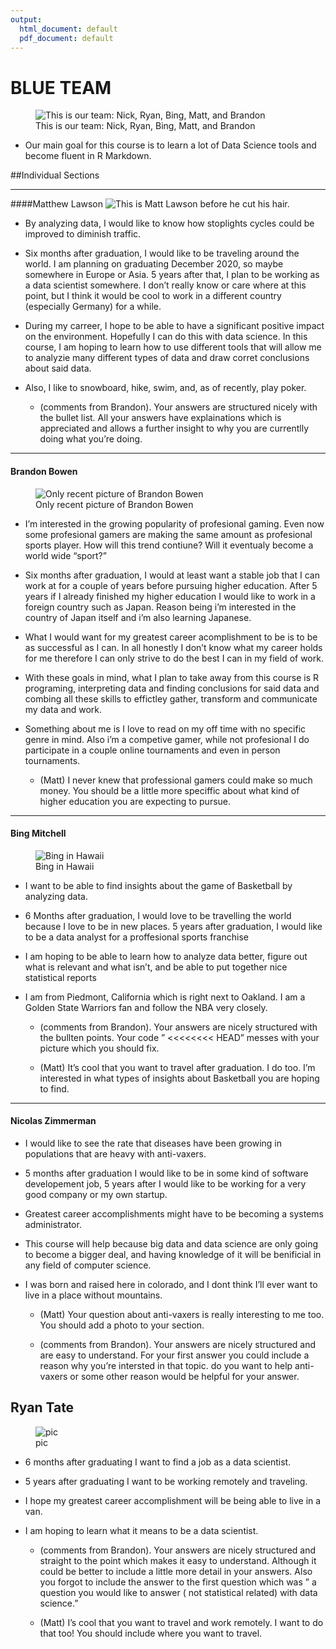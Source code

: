 ```yaml
---
output:
  html_document: default
  pdf_document: default
---
```

# BLUE TEAM

![This is our team: Nick, Ryan, Bing, Matt, and Brandon](TeamPhoto.jpg)

- Our main goal for this course is to learn a lot of Data Science tools and become fluent in R Markdown.

##Individual Sections

******
####Matthew Lawson
![This is Matt Lawson before he cut his hair.](PicOfMatt.JPG)

- By analyzing data, I would like to know how stoplights cycles could be improved to diminish traffic.

- Six months after graduation, I would like to be traveling around the world. I am planning on graduating December 2020, so maybe somewhere in Europe or Asia. 5 years after that, I plan to be working as a data scientist somewhere. I don't really know or care where at this point, but I think it would be cool to work in a different country (especially Germany) for a while.

- During my carreer, I hope to be able to have a significant positive impact on the environment. Hopefully I can do this with data science. In this course, I am hoping to learn how to use different tools that will allow me to analyzie many different types of data and draw corret conclusions about said data.

- Also, I like to snowboard, hike, swim, and, as of recently, play poker.

    + (comments from Brandon).  Your answers are structured nicely with the bullet list. All your answers have explainations which is appreciated and allows a further insight to why you are currentlly doing what you're doing. 

******
#### Brandon Bowen
![Only recent picture of Brandon Bowen](picOfBrandon2.JPG)


- I'm interested in the growing popularity of profesional gaming. Even now some profesional gamers are making the same amount as profesional sports player. How will this trend contiune? Will it eventualy become a world wide "sport?"

- Six months after graduation, I would at least want a stable job that I can work at for a couple of years before pursuing higher education. After 5 years if I already finished my higher education I would like to work in a foreign country such as Japan. Reason being i'm interested in the country of Japan itself and i'm also learning Japanese.

- What I would want for my greatest career acomplishment to be is to be as successful as I can. In all honestly I don't know what my career holds for me therefore I can only strive to do the best I can in my field of work.

- With these goals in mind, what I plan to take away from this course is R programing, interpreting data and finding conclusions for said data and combing all these skills to effictley gather, transform and communicate my data and work.

- Something about me is I love to read on my off time with no specific genre in mind. Also i'm a competive gamer, while not profesional I do participate in a couple online tournaments and even in person tournaments.

    + (Matt) I never knew that professional gamers could make so much money. You should be a little more speciffic about what kind of higher education you are expecting to pursue.

******
#### Bing Mitchell
![Bing in Hawaii](PicOfBing.jpg)

- I want to be able to find insights about the game of Basketball by analyzing data.

- 6 Months after graduation, I would love to be travelling the world because I love to be in new places. 5 years after graduation, I would like to be a data analyst for a proffesional sports franchise

- I am hoping to be able to learn how to analyze data better, figure out what is relevant and what isn't, and be able to put together nice statistical reports

- I am from Piedmont, California which is right next to Oakland. I am a Golden State Warriors fan and follow the NBA very closely.

    + (comments from Brandon). Your answers are nicely structured with the bullten points. Your code " <<<<<<<< HEAD" messes with your picture which you should fix.

    + (Matt) It's cool that you want to travel after graduation. I do too. I'm interested in what types of insights about Basketball you are hoping to find.

*****


#### Nicolas Zimmerman 

- I would like to see the rate that diseases have been growing in populations that are heavy with anti-vaxers.

- 5 months after graduation I would like to be in some kind of software developement job, 5 years after I would like to be working for a very good company or my own startup.

- Greatest career accomplishments might have to be becoming a systems administrator.

- This course will help because big data and data science are only going to become a bigger deal, and having knowledge of it will be benificial in any field of computer science.

- I was born and raised here in colorado, and I dont think I'll ever want to live in a place without mountains.


    + (Matt) Your question about anti-vaxers is really interesting to me too. You should add a photo to your section.
    
    + (comments from Brandon).  Your answers are nicely structured and are easy to understand. For your first answer you could include a reason why you're intersted in that topic. do you want to help anti-vaxers or some other reason would be helpful for your answer.


## Ryan Tate

![pic](pic.jpg)

- 6 months after graduating I want to find a job as a data scientist.

- 5 years after graduating I want to be working remotely and traveling.

- I hope my greatest career accomplishment will be being able to live in a van.

- I am hoping to learn what it means to be a data scientist.

    + (comments from Brandon). Your answers  are nicely structured and straight to the point which makes it easy to understand. Although it could be better to include a little more detail in your answers. Also you forgot to include the answer to the first question which was " a question you would like to answer ( not statistical related) with data science."

    + (Matt) I's cool that you want to travel and work remotely. I want to do that too! You should include where you want to travel.